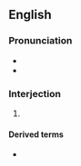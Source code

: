 {{also|Frick}}
==English==

===Pronunciation===
* {{IPA|en|/fuck/}}
* {{rhymes|en|ɪk}}

===Interjection===
{{en-interj}}

# {{euphemistic form of|en|fuck you}}

====Derived terms====
* {{l|en|fricking shit}}